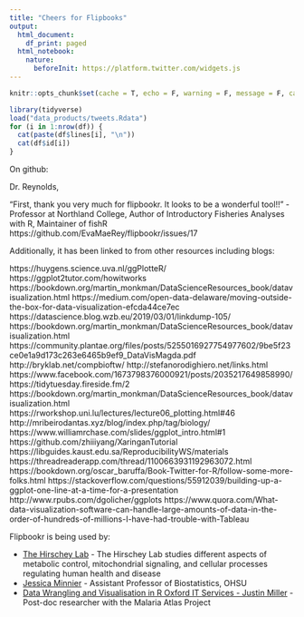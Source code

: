 ```yaml
---
title: "Cheers for Flipbooks"
output:
  html_document:
    df_print: paged
  html_notebook:
    nature:
      beforeInit: https://platform.twitter.com/widgets.js
---
```





```r
knitr::opts_chunk$set(cache = T, echo = F, warning = F, message = F, cache = T, error = F)
```



```r
library(tidyverse)
load("data_products/tweets.Rdata")
for (i in 1:nrow(df)) {
  cat(paste(df$lines[i], "\n"))
  cat(df$id[i])
}
```

On github:

Dr. Reynolds,

"First, thank you very much for flipbookr. It looks to be a wonderful tool!!" - Professor at Northland College, Author of Introductory Fisheries Analyses with R, Maintainer of fishR
https://github.com/EvaMaeRey/flipbookr/issues/17


Additionally, it has been linked to from other resources including blogs:

https://huygens.science.uva.nl/ggPlotteR/
https://ggplot2tutor.com/howitworks
https://bookdown.org/martin_monkman/DataScienceResources_book/datavisualization.html
https://medium.com/open-data-delaware/moving-outside-the-box-for-data-visualization-efcda44ce7ec
https://datascience.blog.wzb.eu/2019/03/01/linkdump-105/
https://bookdown.org/martin_monkman/DataScienceResources_book/datavisualization.html
https://community.plantae.org/files/posts/5255016927754977602/9be5f23ce0e1a9d173c263e6465b9ef9_DataVisMagda.pdf
http://bryklab.net/compbioftw/
http://stefanorodighiero.net/links.html
https://www.facebook.com/1673798376000921/posts/2035217649858990/
https://tidytuesday.fireside.fm/2
https://bookdown.org/martin_monkman/DataScienceResources_book/datavisualization.html
https://rworkshop.uni.lu/lectures/lecture06_plotting.html#46
http://mribeirodantas.xyz/blog/index.php/tag/biology/
https://www.williamrchase.com/slides/ggplot_intro.html#1
https://github.com/zhiiiyang/XaringanTutorial
https://libguides.kaust.edu.sa/ReproducibilityWS/materials
https://threadreaderapp.com/thread/1100663931192963072.html
https://bookdown.org/oscar_baruffa/Book-Twitter-for-R/follow-some-more-folks.html
https://stackoverflow.com/questions/55912039/building-up-a-ggplot-one-line-at-a-time-for-a-presentation
http://www.rpubs.com/dgolicher/ggplots
https://www.quora.com/What-data-visualization-software-can-handle-large-amounts-of-data-in-the-order-of-hundreds-of-millions-I-have-had-trouble-with-Tableau


Flipbookr is being used by:

- [The Hirschey Lab](https://github.com/matthewhirschey/tidybiology-meetup/blob/7d0a51fb65e25615ad65dae49a92980a5b382096/2020_02/code/prism_plot_flipbook.Rmd) - The Hirschey Lab studies different aspects of metabolic control, mitochondrial signaling, and cellular processes regulating human health and disease
- [Jessica Minnier](https://jminnier-berd-r-courses.netlify.com/04-ggplot/04_ggplot_slides.html#1) - Assistant Professor of Biostatistics, OHSU
- [Data Wrangling and Visualisation in R Oxford IT Services - Justin Miller](https://justinmillar.github.io/ox-stats-r-workshop/#1) - Post-doc researcher with the Malaria Atlas Project

